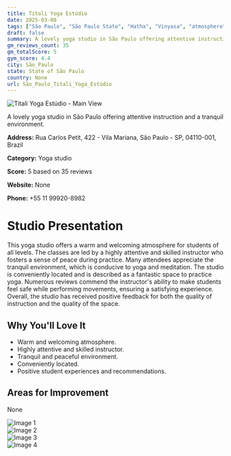 ```yaml
---
title: Titali Yoga Estúdio
date: 2025-03-08
tags: ["São Paulo", "São Paulo State", "Hatha", "Vinyasa", "atmosphere", "São Paulo"]  
draft: false
summary: A lovely yoga studio in São Paulo offering attentive instruction and a tranquil environment.
gm_reviews_count: 35
gm_totalScore: 5
gym_score: 4.4
city: São_Paulo
state: State of São Paulo
country: None
url: São_Paulo_Titali_Yoga_Estúdio
---
```


<div className="aspect-[16/9] relative my-8">
  <img 
    src="https://lh5.googleusercontent.com/p/AF1QipOhjiQ9iUUqdjIfFkJAzx0VFSwVlfuV72NYU45b=w1920-h1080-k-no"
    alt="Titali Yoga Estúdio - Main View"
    className="object-cover absolute inset-0 w-full h-full rounded-lg"
  />
</div>

A lovely yoga studio in São Paulo offering attentive instruction and a tranquil environment.

**Address:** Rua Carlos Petit, 422 - Vila Mariana, São Paulo - SP, 04110-001, Brazil

**Category:** Yoga studio

**Score:** 5 based on 35 reviews

**Website:** None

**Phone:** +55 11 99920-8982

# Studio Presentation

This yoga studio offers a warm and welcoming atmosphere for students of all levels. The classes are led by a highly attentive and skilled instructor who fosters a sense of peace during practice. Many attendees appreciate the tranquil environment, which is conducive to yoga and meditation. The studio is conveniently located and is described as a fantastic space to practice yoga. Numerous reviews commend the instructor's ability to make students feel safe while performing movements, ensuring a satisfying experience. Overall, the studio has received positive feedback for both the quality of instruction and the quality of the space.



## Why You'll Love It

- Warm and welcoming atmosphere.
- Highly attentive and skilled instructor.
- Tranquil and peaceful environment.
- Conveniently located.
- Positive student experiences and recommendations.

## Areas for Improvement

None

<div className="grid grid-cols-1 xl:grid-cols-2 gap-4 my-8">
<div className="aspect-[4/3] relative"><img src="https://lh5.googleusercontent.com/p/AF1QipO4jbCnYg59zkg7kgpC3BK3JcmAlqR3-BM2A4Nj=w1920-h1080-k-no" alt="Image 1" className="object-cover absolute inset-0 w-full h-full rounded-lg" /></div>
<div className="aspect-[4/3] relative"><img src="https://lh5.googleusercontent.com/p/AF1QipPe_kqqosI74n29yOG0qhjHFXIr7sbjcRvLY-ej=w1920-h1080-k-no" alt="Image 2" className="object-cover absolute inset-0 w-full h-full rounded-lg" /></div>
<div className="aspect-[4/3] relative"><img src="https://lh5.googleusercontent.com/p/AF1QipPNB_XmxZ5f-Cu2oTalGcu-4zdR-97-vIT3cQxT=w1920-h1080-k-no" alt="Image 3" className="object-cover absolute inset-0 w-full h-full rounded-lg" /></div>
<div className="aspect-[4/3] relative"><img src="https://lh5.googleusercontent.com/p/AF1QipPNWtM1Ib70uZyFJFcloGJUGep_2iKTwf9LPnyL=w1920-h1080-k-no" alt="Image 4" className="object-cover absolute inset-0 w-full h-full rounded-lg" /></div>
</div>